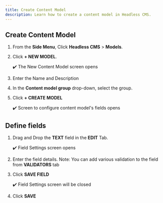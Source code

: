 ```yaml
---
title: Create Content Model
description: Learn how to create a content model in Headless CMS.
---
```


## Create Content Model
1. From the **Side Menu**, Click **Headless CMS** > **Models**.  
2. Click **+ NEW MODEL**.
   
   ✔️ The New Content Model screen opens
3. Enter the Name and Description 
4. In the **Content model group** drop-down, select the group.
5. Click **+ CREATE MODEL**

   ✔️ Screen to configure content model's fields opens

## Define fields
1. Drag and Drop the **TEXT** field in the **EDIT** Tab.

   ✔️ Field Settings screen opens
2. Enter the field details.
   Note: You can add various validation to the field from **VALIDATORS** tab
3. Click **SAVE FIELD**

   ✔️ Field Settings screen will be closed
4. Click **SAVE**